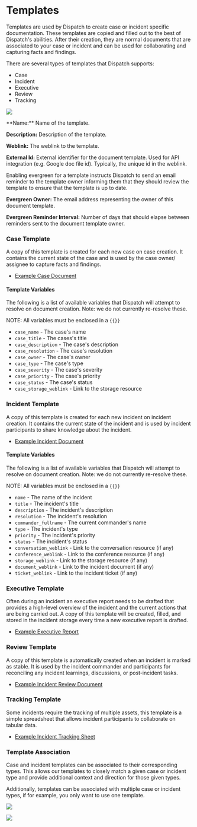 # Templates

Templates are used by Dispatch to create case or incident specific documentation. These templates are copied and filled out to the best of Dispatch's abilities. After their creation, they are normal documents that are associated to your case or incident and can be used for collaborating and capturing facts and findings.

There are several types of templates that Dispatch supports:

- Case
- Incident
- Executive
- Review
- Tracking

<div style={{textAlign: 'center'}}>

![](/img/admin-ui-create-edit-template.png)

</div>
**Name:** Name of the template.

**Description:** Description of the template.

**Weblink:** The weblink to the template.

**External Id:** External identifier for the document template. Used for API integration (e.g. Google doc file id). Typically, the unique id in the weblink.

Enabling evergreen for a template instructs Dispatch to send an email reminder to the template owner informing them that they should review the template to ensure that the template is up to date.

**Evergreen Owner:** The email address representing the owner of this document template.

**Evergreen Reminder Interval:** Number of days that should elapse between reminders sent to the document template owner.

### Case Template

A copy of this template is created for each new case on case creation. It contains the current state of the case and is used by the case owner/ assignee to capture facts and findings.

- [Example Case Document](https://docs.google.com/document/d/1g1cl9liXG8US0eBnrZYRaeWa7Ek_hoZJ5PPadas44vI)

#### Template Variables

The following is a list of available variables that Dispatch will attempt to resolve on document creation. Note: we do not currently re-resolve these.

NOTE: All variables must be enclosed in a `{{}}`

- `case_name` - The case's name
- `case_title` - The cases's title
- `case_description` - The case's description
- `case_resolution` - The case's resolution
- `case_owner` - The case's owner
- `case_type` - The case's type
- `case_severity` - The case's severity
- `case_priority` - The case's priority
- `case_status` - The case's status
- `case_storage_weblink` - Link to the storage resource

### Incident Template

A copy of this template is created for each new incident on incident creation. It contains the current state of the incident and is used by incident participants to share knowledge about the incident.

- [Example Incident Document](https://docs.google.com/document/d/1fv--CrGpWJJ4nyPR0N0hq4JchHJPuqsXN4azE9CGQiE)

#### Template Variables

The following is a list of available variables that Dispatch will attempt to resolve on document creation. Note: we do not currently re-resolve these.

NOTE: All variables must be enclosed in a `{{}}`

- `name` - The name of the incident
- `title` - The incident's title
- `description` - The incident's description
- `resolution` - The incident's resolution
- `commander_fullname` - The current commander's name
- `type` - The incident's type
- `priority` - The incident's priority
- `status` - The incident's status
- `conversation_weblink` - Link to the conversation resource (if any)
- `conference_weblink` - Link to the conference resource (if any)
- `storage_weblink` - Link to the storage resource (if any)
- `document_weblink` - Link to the incident document (if any)
- `ticket_weblink` - Link to the incident ticket (if any)

### Executive Template

Often during an incident an executive report needs to be drafted that provides a high-level overview of the incident and the current actions that are being carried out. A copy of this template will be created, filled, and stored in the incident storage every time a new executive report is drafted.

- [Example Executive Report](https://docs.google.com/document/d/1dab6k14p5ageo5B_d1YlB_zS9hMGHDMXy9RUbIZous4)

### Review Template

A copy of this template is automatically created when an incident is marked as stable. It is used by the incident commander and participants for reconciling any incident learnings, discussions, or post-incident tasks.

- [Example Incident Review Document](https://docs.google.com/document/d/1MkCTyheZRtKzMxOBhLgh3PrvarERA9Bwo0joM7D9tmg)

### Tracking Template

Some incidents require the tracking of multiple assets, this template is a simple spreadsheet that allows incident participants to collaborate on tabular data.

- [Example Incident Tracking Sheet](https://docs.google.com/spreadsheets/d/1Odk4KlL7uMF_yd7OvTOCaPWmtTA_WzFBIA4lMeU5cGY)

### Template Association

Case and incident templates can be associated to their corresponding types. This allows our templates to closely match a given case or incident type and provide additional context and direction for those given types.

Additionally, templates can be associated with multiple case or incident types, if for example, you only want to use one template.

<div style={{textAlign: 'center'}}>

![](/img/admin-ui-associate-case-template.png)

</div>

<div style={{textAlign: 'center'}}>

![](/img/admin-ui-associate-incident-template.png)

</div>
